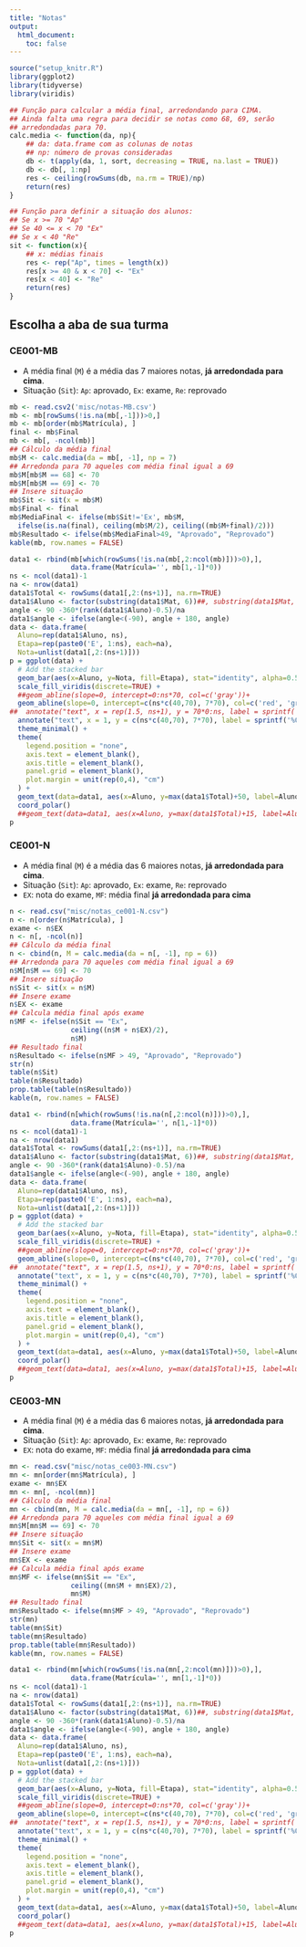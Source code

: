 ```yaml
---
title: "Notas"
output:
  html_document:
    toc: false
---
```


```r
source("setup_knitr.R")
library(ggplot2)
library(tidyverse)
library(viridis)
```

```r
## Função para calcular a média final, arredondando para CIMA.
## Ainda falta uma regra para decidir se notas como 68, 69, serão
## arredondadas para 70.
calc.media <- function(da, np){
    ## da: data.frame com as colunas de notas
    ## np: número de provas consideradas
    db <- t(apply(da, 1, sort, decreasing = TRUE, na.last = TRUE))
    db <- db[, 1:np]
    res <- ceiling(rowSums(db, na.rm = TRUE)/np)
    return(res)
}

## Função para definir a situação dos alunos:
## Se x >= 70 "Ap"
## Se 40 <= x < 70 "Ex"
## Se x < 40 "Re"
sit <- function(x){
    ## x: médias finais
    res <- rep("Ap", times = length(x))
    res[x >= 40 & x < 70] <- "Ex"
    res[x < 40] <- "Re"
    return(res)
}

```

## Escolha a aba de sua turma {.tabset}

### CE001-MB

- A média final (`M`) é a média das 7 maiores notas, **já arredondada
  para cima**.
- Situação (`Sit`): `Ap`: aprovado, `Ex`: exame, `Re`: reprovado

```r
mb <- read.csv2('misc/notas-MB.csv')
mb <- mb[rowSums(!is.na(mb[,-1]))>0,]
mb <- mb[order(mb$Matrícula), ]
final <- mb$Final
mb <- mb[, -ncol(mb)]
## Cálculo da média final
mb$M <- calc.media(da = mb[, -1], np = 7)
## Arredonda para 70 aqueles com média final igual a 69
mb$M[mb$M == 68] <- 70
mb$M[mb$M == 69] <- 70
## Insere situação
mb$Sit <- sit(x = mb$M)
mb$Final <- final
mb$MediaFinal <- ifelse(mb$Sit!='Ex', mb$M,
  ifelse(is.na(final), ceiling(mb$M/2), ceiling((mb$M+final)/2)))
mb$Resultado <- ifelse(mb$MediaFinal>49, "Aprovado", "Reprovado")
kable(mb, row.names = FALSE)
```


```r
data1 <- rbind(mb[which(rowSums(!is.na(mb[,2:ncol(mb)]))>0),],
               data.frame(Matrícula='', mb[1,-1]*0))
ns <- ncol(data1)-1
na <- nrow(data1)
data1$Total <- rowSums(data1[,2:(ns+1)], na.rm=TRUE)
data1$Aluno <- factor(substring(data1$Mat, 6))##, substring(data1$Mat, 6)[order(data1$Total, decreasing = TRUE)])
angle <- 90 -360*(rank(data1$Aluno)-0.5)/na
data1$angle <- ifelse(angle<(-90), angle + 180, angle)
data <- data.frame(
  Aluno=rep(data1$Aluno, ns),
  Etapa=rep(paste0('E', 1:ns), each=na),
  Nota=unlist(data1[,2:(ns+1)]))
p = ggplot(data) +
  # Add the stacked bar
  geom_bar(aes(x=Aluno, y=Nota, fill=Etapa), stat="identity", alpha=0.5) +
  scale_fill_viridis(discrete=TRUE) +
  ##geom_abline(slope=0, intercept=0:ns*70, col=c('gray'))+
  geom_abline(slope=0, intercept=c(ns*c(40,70), 7*70), col=c('red', 'green', 'blue'))+
##  annotate("text", x = rep(1.5, ns+1), y = 70*0:ns, label = sprintf('%02d', 70*0:ns) , color="brown", size=3, hjust=1, angle=45) +
  annotate("text", x = 1, y = c(ns*c(40,70), 7*70), label = sprintf('%02d', c(ns*c(40,70), 7*70)), color=c('red','green','blue'), size=4 , angle=45, hjust=0.5) +
  theme_minimal() +
  theme(
    legend.position = "none",
    axis.text = element_blank(),
    axis.title = element_blank(),
    panel.grid = element_blank(),
    plot.margin = unit(rep(0,4), "cm")
  ) +
  geom_text(data=data1, aes(x=Aluno, y=max(data1$Total)+50, label=Aluno), color="black", fontface="bold",alpha=0.6, size=3, angle=data1$angle, inherit.aes = FALSE ) +
  coord_polar()
  ##geom_text(data=data1, aes(x=Aluno, y=max(data1$Total)+15, label=Aluno), color="black", fontface="bold",alpha=0.6, size=4, inherit.aes = FALSE, angle=90)
p
```


### CE001-N

- A média final (`M`) é a média das 6 maiores notas, **já arredondada
  para cima**.
- Situação (`Sit`): `Ap`: aprovado, `Ex`: exame, `Re`: reprovado
- `EX`: nota do exame, `MF`: média final **já arredondada para cima**

```r
n <- read.csv("misc/notas_ce001-N.csv")
n <- n[order(n$Matrícula), ]
exame <- n$EX
n <- n[, -ncol(n)]
## Cálculo da média final
n <- cbind(n, M = calc.media(da = n[, -1], np = 6))
## Arredonda para 70 aqueles com média final igual a 69
n$M[n$M == 69] <- 70
## Insere situação
n$Sit <- sit(x = n$M)
## Insere exame
n$EX <- exame
## Calcula média final após exame
n$MF <- ifelse(n$Sit == "Ex",
               ceiling((n$M + n$EX)/2),
               n$M)
## Resultado final
n$Resultado <- ifelse(n$MF > 49, "Aprovado", "Reprovado")
str(n)
table(n$Sit)
table(n$Resultado)
prop.table(table(n$Resultado))
kable(n, row.names = FALSE)
```

```r
data1 <- rbind(n[which(rowSums(!is.na(n[,2:ncol(n)]))>0),],
               data.frame(Matrícula='', n[1,-1]*0))
ns <- ncol(data1)-1
na <- nrow(data1)
data1$Total <- rowSums(data1[,2:(ns+1)], na.rm=TRUE)
data1$Aluno <- factor(substring(data1$Mat, 6))##, substring(data1$Mat, 6)[order(data1$Total, decreasing = TRUE)])
angle <- 90 -360*(rank(data1$Aluno)-0.5)/na
data1$angle <- ifelse(angle<(-90), angle + 180, angle)
data <- data.frame(
  Aluno=rep(data1$Aluno, ns),
  Etapa=rep(paste0('E', 1:ns), each=na),
  Nota=unlist(data1[,2:(ns+1)]))
p = ggplot(data) +
  # Add the stacked bar
  geom_bar(aes(x=Aluno, y=Nota, fill=Etapa), stat="identity", alpha=0.5) +
  scale_fill_viridis(discrete=TRUE) +
  ##geom_abline(slope=0, intercept=0:ns*70, col=c('gray'))+
  geom_abline(slope=0, intercept=c(ns*c(40,70), 7*70), col=c('red', 'green', 'blue'))+
##  annotate("text", x = rep(1.5, ns+1), y = 70*0:ns, label = sprintf('%02d', 70*0:ns) , color="brown", size=3, hjust=1, angle=45) +
  annotate("text", x = 1, y = c(ns*c(40,70), 7*70), label = sprintf('%02d', c(ns*c(40,70), 7*70)), color=c('red','green','blue'), size=4 , angle=45, hjust=0.5) +
  theme_minimal() +
  theme(
    legend.position = "none",
    axis.text = element_blank(),
    axis.title = element_blank(),
    panel.grid = element_blank(),
    plot.margin = unit(rep(0,4), "cm")
  ) +
  geom_text(data=data1, aes(x=Aluno, y=max(data1$Total)+50, label=Aluno), color="black", fontface="bold",alpha=0.6, size=3, angle=data1$angle, inherit.aes = FALSE ) +
  coord_polar()
  ##geom_text(data=data1, aes(x=Aluno, y=max(data1$Total)+15, label=Aluno), color="black", fontface="bold",alpha=0.6, size=4, inherit.aes = FALSE, angle=90)
p
```

### CE003-MN

- A média final (`M`) é a média das 6 maiores notas, **já arredondada
  para cima**.
- Situação (`Sit`): `Ap`: aprovado, `Ex`: exame, `Re`: reprovado
- `EX`: nota do exame, `MF`: média final **já arredondada para cima**

```r
mn <- read.csv("misc/notas_ce003-MN.csv")
mn <- mn[order(mn$Matrícula), ]
exame <- mn$EX
mn <- mn[, -ncol(mn)]
## Cálculo da média final
mn <- cbind(mn, M = calc.media(da = mn[, -1], np = 6))
## Arredonda para 70 aqueles com média final igual a 69
mn$M[mn$M == 69] <- 70
## Insere situação
mn$Sit <- sit(x = mn$M)
## Insere exame
mn$EX <- exame
## Calcula média final após exame
mn$MF <- ifelse(mn$Sit == "Ex",
               ceiling((mn$M + mn$EX)/2),
               mn$M)
## Resultado final
mn$Resultado <- ifelse(mn$MF > 49, "Aprovado", "Reprovado")
str(mn)
table(mn$Sit)
table(mn$Resultado)
prop.table(table(mn$Resultado))
kable(mn, row.names = FALSE)
```

```r
data1 <- rbind(mn[which(rowSums(!is.na(mn[,2:ncol(mn)]))>0),],
               data.frame(Matrícula='', mn[1,-1]*0))
ns <- ncol(data1)-1
na <- nrow(data1)
data1$Total <- rowSums(data1[,2:(ns+1)], na.rm=TRUE)
data1$Aluno <- factor(substring(data1$Mat, 6))##, substring(data1$Mat, 6)[order(data1$Total, decreasing = TRUE)])
angle <- 90 -360*(rank(data1$Aluno)-0.5)/na
data1$angle <- ifelse(angle<(-90), angle + 180, angle)
data <- data.frame(
  Aluno=rep(data1$Aluno, ns),
  Etapa=rep(paste0('E', 1:ns), each=na),
  Nota=unlist(data1[,2:(ns+1)]))
p = ggplot(data) +
  # Add the stacked bar
  geom_bar(aes(x=Aluno, y=Nota, fill=Etapa), stat="identity", alpha=0.5) +
  scale_fill_viridis(discrete=TRUE) +
  ##geom_abline(slope=0, intercept=0:ns*70, col=c('gray'))+
  geom_abline(slope=0, intercept=c(ns*c(40,70), 7*70), col=c('red', 'green', 'blue'))+
##  annotate("text", x = rep(1.5, ns+1), y = 70*0:ns, label = sprintf('%02d', 70*0:ns) , color="brown", size=3, hjust=1, angle=45) +
  annotate("text", x = 1, y = c(ns*c(40,70), 7*70), label = sprintf('%02d', c(ns*c(40,70), 7*70)), color=c('red','green','blue'), size=4 , angle=45, hjust=0.5) +
  theme_minimal() +
  theme(
    legend.position = "none",
    axis.text = element_blank(),
    axis.title = element_blank(),
    panel.grid = element_blank(),
    plot.margin = unit(rep(0,4), "cm")
  ) +
  geom_text(data=data1, aes(x=Aluno, y=max(data1$Total)+50, label=Aluno), color="black", fontface="bold",alpha=0.6, size=3, angle=data1$angle, inherit.aes = FALSE ) +
  coord_polar()
  ##geom_text(data=data1, aes(x=Aluno, y=max(data1$Total)+15, label=Aluno), color="black", fontface="bold",alpha=0.6, size=4, inherit.aes = FALSE, angle=90)
p
```
